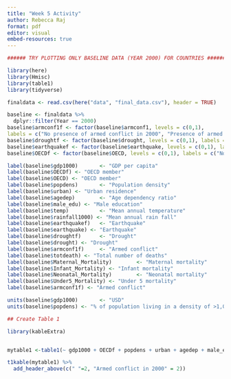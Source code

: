 ```yaml
---
title: "Week 5 Activity"
author: Rebecca Raj
format: pdf
editor: visual
embed-resources: true
---
```


```r

###### TRY PLOTTING ONLY BASELINE DATA (YEAR 2000) FOR COUNTRIES #############

library(here) 
library(Hmisc) 
library(table1) 
library(tidyverse)

finaldata <- read.csv(here("data", "final_data.csv"), header = TRUE)

baseline <- finaldata %>% 
  dplyr::filter(Year == 2000) 
baseline$armconf1f <- factor(baseline$armconf1, levels = c(0,1), 
labels = c("No presence of armed conflict in 2000", "Presence of armed conflict in 2000")) 
baseline$droughtf <- factor(baseline$drought, levels = c(0,1), labels = c("No Drought", "Drought")) 
baseline$earthquakef <- factor(baseline$earthquake, levels = c(0,1), labels = c("No Earthquake", "Earthquake")) 
baseline$OECDf <- factor(baseline$OECD, levels = c(0,1), labels = c("No OECD membership", "OECD membership"))

label(baseline$gdp1000)       <- "GDP per capita"
label(baseline$OECDf) <- "OECD member" 
label(baseline$OECD) <- "OECD member" 
label(baseline$popdens)       <- "Population density"
label(baseline$urban) <- "Urban residence" 
label(baseline$agedep)        <- "Age dependency ratio"
label(baseline$male_edu) <- "Male education" 
label(baseline$temp)          <- "Mean annual temperature"
label(baseline$rainfall1000) <- "Mean annual rain fall" 
label(baseline$earthquakef)   <- "Earthquake"
label(baseline$earthquake) <- "Earthquake" 
label(baseline$droughtf)      <- "Drought"
label(baseline$drought) <- "Drought" 
label(baseline$armconf1f)     <- "Armed conflict"
label(baseline$totdeath) <- "Total number of deaths" 
label(baseline$Maternal_Mortality)        <- "Maternal mortality"
label(baseline$Infant_Mortality) <- "Infant mortality" 
label(baseline$Neonatal_Mortality)        <- "Neonatal mortality"
label(baseline$Under5_Mortality) <- "Under 5 mortality" 
label(baseline$armconf1f) <- "Armed conflict"

units(baseline$gdp1000)       <- "USD"
units(baseline$popdens) <- "% of population living in a density of >1,000 people/km^2"

## Create Table 1

library(kableExtra)


mytable1 <-table1(~ gdp1000 + OECDf + popdens + urban + agedep + male_edu + temp + rainfall1000 + earthquakef + droughtf| armconf1f, data = baseline, render.continuous = c(.="Median [Min, Max]"), overall=c(left="Total"))

t1kable(mytable1) %>%
  add_header_above(c(" "=2, "Armed conflict in 2000" = 2))


```
